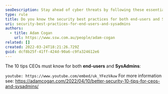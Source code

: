 ```yaml
---
seoDescription: Stay ahead of cyber threats by following these essential security best practices for both end-users and SysAdmins.
type: rule
title: Do you know the security best practices for both end-users and SysAdmins?
uri: security-best-practices-for-end-users-and-sysadmins
authors:
  - title: Adam Cogan
    url: https://www.ssw.com.au/people/adam-cogan
related: []
created: 2022-03-24T18:21:26.729Z
guid: dcf8b25f-41ff-424d-90a6-c9fa324612e6
---
```


The 10 tips CEOs must know for both **end-users** and **SysAdmins**:

`youtube: https://www.youtube.com/embed/uk_YFezVAuw`
For more information see: https://adamcogan.com/2022/04/10/better-security-10-tips-for-ceos-and-sysadmins/